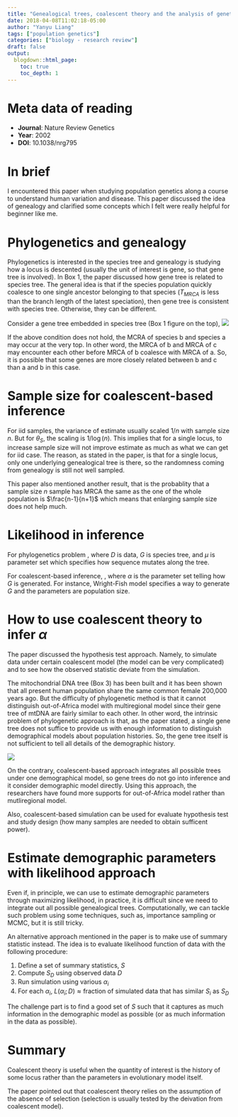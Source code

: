 ```yaml
---
title: "Genealogical trees, coalescent theory and the analysis of genetic polymorphisms"
date: 2018-04-08T11:02:18-05:00
author: "Yanyu Liang"
tags: ["population genetics"]
categories: ["biology - research review"]
draft: false
output:
  blogdown::html_page:
    toc: true
    toc_depth: 1
---
```


# Meta data of reading

* **Journal**: Nature Review Genetics
* **Year**: 2002
* **DOI**: 10.1038/nrg795

# In brief 

I encountered this paper when studying population genetics along a course to understand human variation and disease. This paper discussed the idea of genealogy and clarified some concepts which I felt were really helpful for beginner like me.

# Phylogenetics and genealogy

Phylogenetics is interested in the species tree and genealogy is studying how a locus is descented (usually the unit of interest is gene, so that gene tree is involved). In Box 1, the paper discussed how gene tree is related to species tree. The general idea is that if the species population quickly coalesce to one single ancestor belonging to that species ($T_{MRCA}$ is less than the branch length of the latest speciation), then gene tree is consistent with species tree. Otherwise, they can be different. 

Consider a gene tree embedded in species tree (Box 1 figure on the top), 
![](/images/gene_vs_species.png)

If the above condition does not hold, the MCRA of species b and species a may occur at the very top. In other word, the MRCA of b and MRCA of c may encounter each other before MRCA of b coalesce with MRCA of a. So, it is possible that some genes are more closely related between b and c than a and b in this case.

# Sample size for coalescent-based inference

For iid samples, the variance of estimate usually scaled $1 / n$ with sample size $n$. But for $\theta_S$, the scaling is $1 / \log(n)$. This implies that for a single locus, to increase sample size will not improve estimate as much as what we can get for iid case. The reason, as stated in the paper, is that for a single locus, only one underlying genealogical tree is there, so the randomness coming from genealogy is still not well sampled. 

This paper also mentioned another result, that is the probablity that a sample size $n$ sample has MRCA the same as the one of the whole population is $\frac{n-1}{n+1}$ which means that enlarging sample size does not help much.

# Likelihood in inference

For phylogenetics problem
\begin{align*}
  L &= \Pr(D | G, \mu)
\end{align*}
, where $D$ is data, $G$ is species tree, and $\mu$ is parameter set which specifies how sequence mutates along the tree.

For coalescent-based inference,
\begin{align}
  L &= \sum_G \Pr(D | G, \mu) \Pr(G|\alpha) \label{eq:coal}
\end{align}
, where $\alpha$ is the parameter set telling how $G$ is generated. For instance, Wright-Fish model specifies a way to generate $G$ and the parameters are population size. 

# How to use coalescent theory to infer $\alpha$

The paper discussed the hypothesis test approach. Namely, to simulate data under certain coalescent model (the model can be very complicated) and to see how the observed statistic deviate from the simulation. 

The mitochondrial DNA tree (Box 3) has been built and it has been shown that all present human population share the same common female 200,000 years ago. But the difficulty of phylogenetic method is that it cannot distinguish out-of-Africa model with multiregional model since their gene tree of mtDNA are fairly similar to each other. In other word, the intrinsic problem of phylogenetic approach is that, as the paper stated, a single gene tree does not suffice to provide us with enough information to distinguish demographical models about population histories. So, the gene tree itself is not sufficient to tell all details of the demographic history.

![](/images/mtdna.png)

On the contrary, coalescent-based approach integrates all possible trees under one demographical model, so gene trees do not go into inference and it consider demographic model directly. Using this approach, the researchers have found more supports for out-of-Africa model rather than mutliregional model.   

Also, coalescent-based simulation can be used for evaluate hypothesis test and study design (how many samples are needed to obtain sufficent power). 

# Estimate demographic parameters with likelihood approach

Even if, in principle, we can use \eqref{eq:coal} to estimate demographic parameters through maximizing likelihood, in practice, it is difficult since we need to integrate out all possible genealogical trees. Computationally, we can tackle such problem using some techniques, such as, importance sampling or MCMC, but it is still tricky. 

An alternative approach mentioned in the paper is to make use of summary statistic instead. The idea is to evaluate likelihood function of data with the following procedure:

1. Define a set of summary statistics, $S$
2. Compute $S_D$ using observed data $D$
3. Run simulation using various $\alpha_i$
4. For each $\alpha_i$, $L(\alpha_i; D) \approx \text{fraction of simulated data that has similar $S_i$ as $S_D$}$

The challenge part is to find a good set of $S$ such that it captures as much information in the demographic model as possible (or as much information in the data as possible).

# Summary 

Coalescent theory is useful when the quantity of interest is the history of some locus rather than the parameters in evolutionary model itself.

The paper pointed out that coalescent theory relies on the assumption of the absence of selection (selection is usually tested by the deivation from coalescent model). 